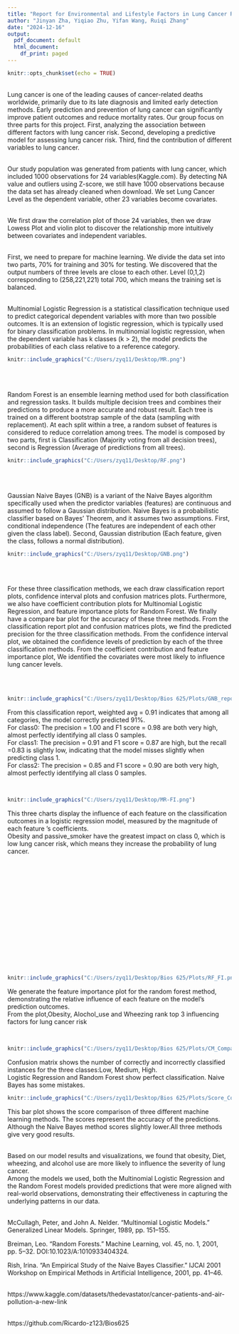 ---
title: "Report for Environmental and Lifestyle Factors in Lung Cancer Risk"
author: "Jinyan Zha, Yiqiao Zhu, Yifan Wang, Ruiqi Zhang"
date: "2024-12-16"
output:
  pdf_document: default
  html_document:
    df_print: paged
---

```{r setup, include=FALSE}
knitr::opts_chunk$set(echo = TRUE)
```
\Large \textbf{Introduction}\
\large
Lung cancer is one of the leading causes of cancer-related deaths worldwide, primarily due to its late diagnosis and limited early detection methods. Early prediction and prevention of lung cancer can significantly improve patient outcomes and reduce mortality rates.
Our group focus on three parts for this project. First, analyzing the association between different factors with lung cancer risk. Second, developing a predictive model for assessing lung cancer risk. Third, find the contribution of different variables to lung cancer.\

\large \textbf{Dataset}\
Our study population was generated from patients with lung cancer, which included 1000 observations for 24 variables(Kaggle.com). By detecting NA value and outliers using Z-score, we still have 1000 observations because the data set has already cleaned when download. 
We set Lung Cancer Level as the dependent variable, other 23 variables become covariates.\

\Large \textbf{Method}\
\large
We first draw the correlation plot of those 24 variables, then we draw Lowess Plot and violin plot to discover the relationship more intuitively between covariates and independent variables.\

\large \textbf{Machine Learning}\
First, we need to prepare for machine learning. We divide the data set into two parts, 70% for training and 30% for testing. 
We discovered that the output numbers of three levels are close to each other. Level (0,1,2) corresponding to (258,221,221) total 700, which means the training set is balanced.\

\large \textbf{Multinomial Logistic Regression(McCullagh)}\
Multinomial Logistic Regression is a statistical classification technique used to predict categorical dependent variables with more than two possible outcomes. It is an extension of logistic regression, which is typically used for binary classification problems. 
In multinomial logistic regression, when the dependent variable has k classes (k > 2), the model predicts the probabilities of each class relative to a reference category.
```{r, echo = FALSE}
knitr::include_graphics("C:/Users/zyq11/Desktop/MR.png")
```
\

\large \textbf{Random Forest(Breiman)}\
Random Forest is an ensemble learning method used for both classification and regression tasks. It builds multiple decision trees and combines their predictions to produce a more accurate and robust result. 
Each tree is trained on a different bootstrap sample of the data (sampling with replacement). At each split within a tree, a random subset of features is considered to reduce correlation among trees. 
The model is composed by two parts, first is Classification (Majority voting from all decision trees), second is Regression (Average of predictions from all trees).
```{r, echo = FALSE}
knitr::include_graphics("C:/Users/zyq11/Desktop/RF.png")
```
\

\large \textbf{Gaussian Naive Bayes(Rish)}\
Gaussian Naive Bayes (GNB) is a variant of the Naive Bayes algorithm specifically used when the predictor variables (features) are continuous and assumed to follow a Gaussian distribution. Naive Bayes is a probabilistic classifier based on Bayes' Theorem, and it assumes two assumptions.
First, conditional independence (The features are independent of each other given the class label). Second, Gaussian distribution (Each feature, given the class, follows a normal distribution).
```{r, echo = FALSE}
knitr::include_graphics("C:/Users/zyq11/Desktop/GNB.png")
```
\

\large \textbf{Method Summary}\
For these three classification methods, we each draw classification report plots, confidence interval plots and confusion matrices plots. Furthermore, we also have coefficient contribution plots for Multinomial Logistic Regression, and feature importance plots for Random Forest. We finally have a compare bar plot for the accuracy of these three methods.
From the classification report plot and confusion matrices plots, we find the predicted precision for the three classification methods. From the confidence interval plot, we obtained the confidence levels of prediction by each of the three classification methods. From the coefficient contribution and feature importance plot, We identified the covariates were most likely to influence lung cancer levels.

\Large \textbf{Result}\
\large
\Large \textbf{Gaussian Naive Bayes}\
```{r, echo = FALSE,out.width='75%'}
knitr::include_graphics("C:/Users/zyq11/Desktop/Bios 625/Plots/GNB_report.png")  
```
\large
From this classification report, weighted avg = 0.91 indicates that among all categories, the model correctly predicted 91%.\
For class0: The precision = 1.00 and F1 score = 0.98 are both very high, almost perfectly identifying all class 0 samples.\
For class1: The precision = 0.91 and F1 score = 0.87 are high, but the recall =0.83 is slightly low, indicating that the model misses slightly when predicting class 1.\
For class2: The precision = 0.85 and F1 score = 0.90 are both very high, almost perfectly identifying all class 0 samples.\

\Large \textbf{Multinomial Logistic Regression}\
```{r, echo = FALSE,out.width='75%'}
knitr::include_graphics("C:/Users/zyq11/Desktop/MR-FI.png")
```
\large
This three charts display the influence of each feature on the classification outcomes in a logistic regression model, measured by the magnitude of each feature 's coefficients. \
Obesity and passive_smoker have the greatest impact on class 0, which is low lung cancer risk, which means they increase the probability of lung cancer.\
\
\
\
\
\
\
\
\
\
\
\
\
\
\
\Large \textbf{Random Forest}\
```{r, echo = FALSE,out.width='75%'}
knitr::include_graphics("C:/Users/zyq11/Desktop/Bios 625/Plots/RF_FI.png")
```
\large
We generate the feature importance plot for the random forest method, demonstrating the relative influence of each feature on the model's prediction outcomes.\
From the plot,Obesity, Alochol_use and Wheezing rank top 3 influencing factors for lung cancer risk

\Large \textbf{Comparison and Accuarcy}\
```{r, echo = FALSE,out.width='75%'}
knitr::include_graphics("C:/Users/zyq11/Desktop/Bios 625/Plots/CM_Compariosn.png")
```  
\large
Confusion matrix shows the number of correctly and incorrectly classified instances for the three classes:Low, Medium, High.\
Logistic Regression and Random Forest show perfect classification. Naive Bayes has some mistakes. 

```{r, echo = FALSE,out.width='75%'}
knitr::include_graphics("C:/Users/zyq11/Desktop/Bios 625/Plots/Score_Compariosn.png")
```  
\large
This bar plot shows the score comparison of three different machine learning methods. The scores represent the accuracy of the predictions.\
Although the Naive Bayes method scores slightly lower.All three methods give very good results.

\Large \textbf{Conclusion}\
\large
Based on our model results and visualizations, we found that obesity, Diet, wheezing, and alcohol use are more likely to influence the severity of lung cancer. \
Among the models we used, both the Multinomial Logistic Regression and the Random Forest models provided predictions that were more aligned with real-world observations, demonstrating their effectiveness in capturing the underlying patterns in our data. 

\Large \textbf{Reference}\
\large
McCullagh, Peter, and John A. Nelder. "Multinomial Logistic Models." Generalized Linear Models. Springer, 1989, pp. 151–155.

Breiman, Leo. "Random Forests." Machine Learning, vol. 45, no. 1, 2001, pp. 5–32. DOI:10.1023/A:1010933404324.

Rish, Irina. "An Empirical Study of the Naive Bayes Classifier." IJCAI 2001 Workshop on Empirical Methods in Artificial Intelligence, 2001, pp. 41–46.

\Large \textbf{Dataset}\
\large
https://www.kaggle.com/datasets/thedevastator/cancer-patients-and-air-pollution-a-new-link

\Large \textbf{Github link}\
\large
https://github.com/Ricardo-z123/Bios625
